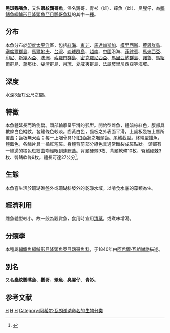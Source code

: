 {{Speciesbox 
| genus = Scarus
| species = globiceps
| status= LC
| status_system = IUCN3.1
| authority = [[Achille_Valenciennes|Valenciennes]], 1840
| synonyms = *''Callyodon globiceps''<br /><small>Valenciennes, 1840</small>
*''Pseudocarus spilonotus''<br /><small>Kner, 1868</small>
*''Pseudoscarus fuscus''<br /><small>De Vis, 1885</small>
*''Pseudoscarus strigipinnis''<br /><small>De Vis, 1885</small>
*''Pseudoscarus augustinus''<br /><small>Kossmann & Räuber, 1877</small>
*''Scarus pronus''<br /><small>Fowler, 1900</small>
*''Scarus ferrugineus''<br /><small>Forsskål, 1775</small>
*''Scarus aeruginosus''<br /><small>Valenciennes, 1840</small>
*''Scarus caerulescens''<br /><small>Valenciennes, 1840</small>
*''Scarus coerulescens''<br /><small>Valenciennes, 1840</small>
}}

'''黑斑鸚嘴魚'''，又名'''蟲紋鸚哥魚'''，俗名鸚哥、青衫（雄）、蠔魚（雌）、臭腥仔，為[[輻鰭魚綱|輻鰭魚綱]][[鱸形目|鱸形目]][[隆頭魚亞目|隆頭魚亞目]][[鸚哥魚科|鸚哥魚科]]的其中一[[種|種]]。

==分布==
本魚分布於[[印度|印度]][[太平洋|太平洋]]區，包括[[紅海|紅海]]、[[東非|東非]]、[[馬達加斯加|馬達加斯加]]、[[模里西斯|模里西斯]]、[[萊恩群島|萊恩群島]]、[[塞席爾群島|塞席爾群島]]、[[馬爾地夫|馬爾地夫]]、[[台灣|台灣]]、[[琉球群島|琉球群島]]、[[越南|越南]]、[[中國|中國]]沿海、[[菲律賓|菲律賓]]、[[馬來西亞|馬來西亞]]、[[印尼|印尼]]、[[新幾內亞|新幾內亞]]、[[澳洲|澳洲]]、[[索羅門群島|索羅門群島]]、[[密克羅尼西亞|密克羅尼西亞]]、[[馬里亞納群島|馬里亞納群島]]、[[諾魯|諾魯]]、[[馬紹爾群島|馬紹爾群島]]、[[萬那杜|萬那杜]]、[[斐濟群島|斐濟群島]]、[[帛琉|帛琉]]、[[夏威夷群島|夏威夷群島]]、[[法屬玻里尼西亞|法屬玻里尼西亞]]等海域。

==深度==
水深3至12公尺之間。

==特徵==
本魚體延長而略側扁。頭部輪廓呈平滑的弧型。開始型雌魚，體暗棕紅色，腹部具數條白色縱紋，各鰭條色較淡。齒黃白色，齒板之外表面平滑，上齒板幾被上唇所覆蓋；齒板無犬齒；每一上咽骨具1列臼齒狀之咽頭齒。尾鰭截型。終端型雄魚，體藍色，各鱗片具一橘紅短斑。身體背前部分綠色具通常斷裂成斑點狀。 頭部有一綠邊的橘色斑紋由吻經眼到達鰓蓋。背鰭硬棘9枚、背鰭軟條10枚、臀鰭硬棘3枚、臀鰭軟條9枚。體長可達27公分<ref>{{TaiBNET|zh=蟲紋鸚哥魚|id=382450|binomial=Scarus globiceps|authority=Valenciennes, 1840|var=|accessdate=2013-01-24}}</ref>。

==生態==
本魚喜生活於珊瑚礁盤外或珊瑚斜坡外的乾淨水域。以啃食水底的藻類為生。

==經濟利用==
雌魚體型較小，故一般為觀賞魚，食用時宜用[[清蒸|清蒸]]，或煮味增湯。

== 分類學 ==
本種屬[[輻鰭魚綱|輻鰭魚綱]][[鱸形目|鱸形目]][[隆頭魚亞目|隆頭魚亞目]][[鸚哥魚科|鸚哥魚科]]，于1840年由[[阿希爾·瓦朗謝訥|阿希爾·瓦朗謝訥]]描述。

== 別名 ==
又名'''蟲紋鸚嘴魚'''、'''鸚哥'''、'''蠔魚'''、'''臭腥仔'''、'''青衫'''。

==参考文献==
{{Reflist}}
{{Taxonbar|from=Q947668}}

[[Category:食用魚|H]]
[[Category:觀賞魚|H]]
[[Category:鸚嘴魚屬|H]]
[[Category:阿希尔·瓦朗谢讷命名的生物分类|Category:阿希尔·瓦朗谢讷命名的生物分类]]